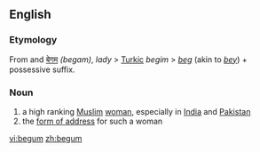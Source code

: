 {{see|Begum}}
==English==
{{wikipedia}}

===Etymology===
From {{Urd.}} {{ur-Arab|[[بیگم]]}} and {{Hind.}} [[बेगम]] ''(begam)'', ''lady'' > [[w:Turkic languages|Turkic]] ''begim'' > ''[[beg]]'' (akin to ''[[bey]]'') + possessive suffix.

===Noun===
{{en-noun}}

# a high ranking [[Muslim]] [[woman]], especially in [[India]] and [[Pakistan]]
# the [[form of address]] for such a woman

[[vi:begum]]
[[zh:begum]]